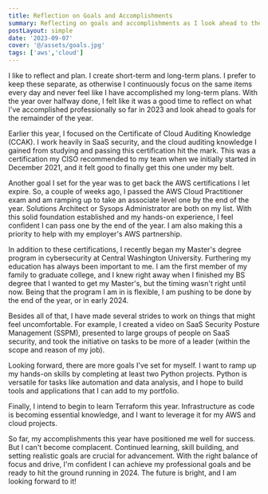 ```yaml
---
title: Reflection on Goals and Accomplishments
summary: Reflecting on goals and accomplishments as I look ahead to the rest of 2023.
postLayout: simple
date: '2023-09-07'
cover: '@/assets/goals.jpg'
tags: ['aws','cloud']
---
```


I like to reflect and plan. I create short-term and long-term plans. I prefer to keep these separate, as otherwise I continuously focus on the same items every day and never feel like I have accomplished my long-term plans. With the year over halfway done, I felt like it was a good time to reflect on what I've accomplished professionally so far in 2023 and look ahead to goals for the remainder of the year.

Earlier this year, I focused on the Certificate of Cloud Auditing Knowledge (CCAK). I work heavily in SaaS security, and the cloud auditing knowledge I gained from studying and passing this certification hit the mark. This was a certification my CISO recommended to my team when we initially started in December 2021, and it felt good to finally get this one under my belt.

Another goal I set for the year was to get back the AWS certifications I let expire. So, a couple of weeks ago, I passed the AWS Cloud Practitioner exam and am ramping up to take an associate level one by the end of the year. Solutions Architect or Sysops Administrator are both on my list. With this solid foundation established and my hands-on experience, I feel confident I can pass one by the end of the year. I am also making this a priority to help with my employer's AWS partnership.

In addition to these certifications, I recently began my Master's degree program in cybersecurity at Central Washington University. Furthering my education has always been important to me. I am the first member of my family to graduate college, and I knew right away when I finished my BS degree that I wanted to get my Master's, but the timing wasn't right until now. Being that the program I am in is flexible, I am pushing to be done by the end of the year, or in early 2024.

Besides all of that, I have made several strides to work on things that might feel uncomfortable. For example, I created a video on SaaS Security Posture Management (SSPM), presented to large groups of people on SaaS security, and took the initiative on tasks to be more of a leader (within the scope and reason of my job).

Looking forward, there are more goals I've set for myself. I want to ramp up my hands-on skills by completing at least two Python projects. Python is versatile for tasks like automation and data analysis, and I hope to build tools and applications that I can add to my portfolio.

Finally, I intend to begin to learn Terraform this year. Infrastructure as code is becoming essential knowledge, and I want to leverage it for my AWS and cloud projects.

So far, my accomplishments this year have positioned me well for success. But I can't become complacent. Continued learning, skill building, and setting realistic goals are crucial for advancement. With the right balance of focus and drive, I'm confident I can achieve my professional goals and be ready to hit the ground running in 2024. The future is bright, and I am looking forward to it!

